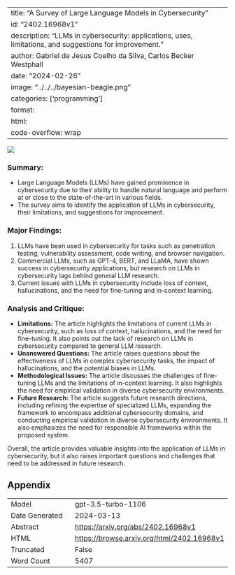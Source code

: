 
---
title: "A Survey of Large Language Models in Cybersecurity"
id: "2402.16968v1"
description: "LLMs in cybersecurity: applications, uses, limitations, and suggestions for improvement."
author: Gabriel de Jesus Coelho da Silva, Carlos Becker Westphall
date: "2024-02-26"
image: "../../../bayesian-beagle.png"
categories: ['programming']
format:
  html:
    code-overflow: wrap
---

![](../../../bayesian-beagle.png)

### **Summary:**
- Large Language Models (LLMs) have gained prominence in cybersecurity due to their ability to handle natural language and perform at or close to the state-of-the-art in various fields.
- The survey aims to identify the application of LLMs in cybersecurity, their limitations, and suggestions for improvement.

### **Major Findings:**
1. LLMs have been used in cybersecurity for tasks such as penetration testing, vulnerability assessment, code writing, and browser navigation.
2. Commercial LLMs, such as GPT-4, BERT, and LLaMA, have shown success in cybersecurity applications, but research on LLMs in cybersecurity lags behind general LLM research.
3. Current issues with LLMs in cybersecurity include loss of context, hallucinations, and the need for fine-tuning and in-context learning.

### **Analysis and Critique:**
- **Limitations:** The article highlights the limitations of current LLMs in cybersecurity, such as loss of context, hallucinations, and the need for fine-tuning. It also points out the lack of research on LLMs in cybersecurity compared to general LLM research.
- **Unanswered Questions:** The article raises questions about the effectiveness of LLMs in complex cybersecurity tasks, the impact of hallucinations, and the potential biases in LLMs.
- **Methodological Issues:** The article discusses the challenges of fine-tuning LLMs and the limitations of in-context learning. It also highlights the need for empirical validation in diverse cybersecurity environments.
- **Future Research:** The article suggests future research directions, including refining the expertise of specialized LLMs, expanding the framework to encompass additional cybersecurity domains, and conducting empirical validation in diverse cybersecurity environments. It also emphasizes the need for responsible AI frameworks within the proposed system.

Overall, the article provides valuable insights into the application of LLMs in cybersecurity, but it also raises important questions and challenges that need to be addressed in future research.

## Appendix

|          |          |
|----------|----------|
| Model     | gpt-3.5-turbo-1106       |
| Date Generated     | 2024-03-13       |
| Abstract | [https://arxiv.org/abs/2402.16968v1](https://arxiv.org/abs/2402.16968v1)        |
| HTML     | [https://browse.arxiv.org/html/2402.16968v1](https://browse.arxiv.org/html/2402.16968v1)       |
| Truncated       | False       |
| Word Count       | 5407       |